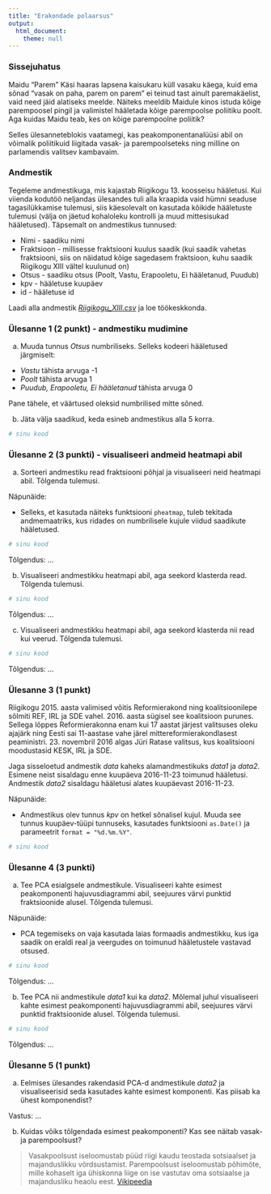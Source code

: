 ```yaml
---
title: "Erakondade polaarsus"
output: 
  html_document:
    theme: null
---
```


### Sissejuhatus

Maidu "Parem" Käsi haaras lapsena kaisukaru küll vasaku käega, kuid ema sõnad "vasak on paha, parem on parem" ei teinud tast ainult paremakäelist, vaid need jäid alatiseks meelde. Näiteks meeldib Maidule kinos istuda kõige parempoosel pingil ja valimistel hääletada kõige parempoolse poliitiku poolt.
Aga kuidas Maidu teab, kes on kõige parempoolne poliitik?

Selles ülesanneteblokis vaatamegi, kas peakomponentanalüüsi abil on võimalik poliitikuid liigitada vasak- ja parempoolseteks ning milline on parlamendis valitsev kambavaim.

### Andmestik

Tegeleme andmestikuga, mis kajastab Riigikogu 13. koosseisu hääletusi. Kui viienda kodutöö neljandas ülesandes tuli alla kraapida vaid hümni seaduse tagasilükkamise tulemusi, siis käesolevalt on kasutada kõikide hääletuste tulemusi (välja on jäetud kohaloleku kontrolli ja muud mittesisukad hääletused). Täpsemalt on andmestikus tunnused:

* Nimi - saadiku nimi
* Fraktsioon - millisesse fraktsiooni kuulus saadik (kui saadik vahetas fraktsiooni, siis on näidatud kõige sagedasem fraktsioon, kuhu saadik Riigikogu XIII vältel kuulunud on)
* Otsus - saadiku otsus (Poolt, Vastu, Erapooletu, Ei hääletanud, Puudub)
* kpv - hääletuse kuupäev
* id - hääletuse id

Laadi alla andmestik [*Riigikogu_XIII.csv*](../data/Riigikogu_XIII.csv) ja loe töökeskkonda.

### Ülesanne 1 (2 punkt) - andmestiku mudimine

a) Muuda tunnus *Otsus* numbriliseks. Selleks kodeeri hääletused järgmiselt:

* *Vastu* tähista arvuga -1
* *Poolt* tähista arvuga 1
* *Puudub, Erapooletu, Ei hääletanud* tähista arvuga 0

Pane tähele, et väärtused oleksid numbrilised mitte sõned.

b) Jäta välja saadikud, keda esineb andmestikus alla 5 korra.

```r
# sinu kood
```

### Ülesanne 2 (3 punkti) - visualiseeri andmeid heatmapi abil

a) Sorteeri andmestiku read fraktsiooni põhjal ja visualiseeri neid heatmapi abil. Tõlgenda tulemusi.

Näpunäide: 

* Selleks, et kasutada näiteks funktsiooni `pheatmap`, tuleb tekitada andmemaatriks, kus ridades on numbrilisele kujule viidud saadikute hääletused.

```r
# sinu kood
```

Tõlgendus: ...

b) Visualiseeri andmestikku heatmapi abil, aga seekord klasterda read. Tõlgenda tulemusi.

```r
# sinu kood
```

Tõlgendus: ...

c) Visualiseeri andmestikku heatmapi abil, aga seekord klasterda nii read kui veerud. Tõlgenda tulemusi.

```r
# sinu kood
```

Tõlgendus: ...

### Ülesanne 3 (1 punkt)

Riigikogu 2015. aasta valimised võitis Reformierakond ning koalitsioonilepe sõlmiti REF, IRL ja SDE vahel. 2016. aasta sügisel see koalitsioon purunes. Sellega lõppes Reformierakonna enam kui 17 aastat järjest valitsuses oleku ajajärk ning Eesti sai 11-aastase vahe järel mittereformierakondlasest peaministri. 23. novembril 2016 algas Jüri Ratase valitsus, kus koalitsiooni moodustasid KESK, IRL ja SDE. 

Jaga sisseloetud andmestik *data* kaheks alamandmestikuks *data1* ja *data2*. Esimene neist sisaldagu enne kuupäeva 2016-11-23 toimunud hääletusi. Andmestik *data2* sisaldagu hääletusi alates kuupäevast 2016-11-23.

Näpunäide:

* Andmestikus olev tunnus *kpv* on hetkel sõnalisel kujul. Muuda see tunnus kuupäev-tüüpi tunnuseks, kasutades funktsiooni `as.Date()` ja parameetrit `format = "%d.%m.%Y"`.


```r
# sinu kood
```

### Ülesanne 4 (3 punkti)

a) Tee PCA esialgsele andmestikule. Visualiseeri kahte esimest peakomponenti hajuvusdiagrammi abil, seejuures värvi punktid fraktsioonide alusel. Tõlgenda tulemusi.

Näpunäide:

* PCA tegemiseks on vaja kasutada laias formaadis andmestikku, kus iga saadik on eraldi real ja veergudes on toimunud hääletustele vastavad otsused.

```r
# sinu kood
```

Tõlgendus: ...

b) Tee PCA nii andmestikule *data1* kui ka *data2*. Mõlemal juhul visualiseeri kahte esimest peakomponenti hajuvusdiagrammi abil, seejuures värvi punktid fraktsioonide alusel. Tõlgenda tulemusi.

```r
# sinu kood
```

Tõlgendus: ...

### Ülesanne 5 (1 punkt)

a) Eelmises ülesandes rakendasid PCA-d andmestikule *data2* ja visualiseerisid seda kasutades kahte esimest komponenti. Kas piisab ka ühest komponendist?

Vastus: ...

b) Kuidas võiks tõlgendada esimest peakomponenti? Kas see näitab vasak- ja parempoolsust?

> Vasakpoolsust iseloomustab püüd riigi kaudu teostada sotsiaalset ja majanduslikku võrdsustamist. Parempoolsust iseloomustab põhimõte, mille kohaselt iga ühiskonna liige on ise vastutav oma sotsiaalse ja majandusliku heaolu eest. [Vikipeedia](http://et.wikipedia.org/wiki/Eesti_erakonnad_vasak-parem-skaalal)

